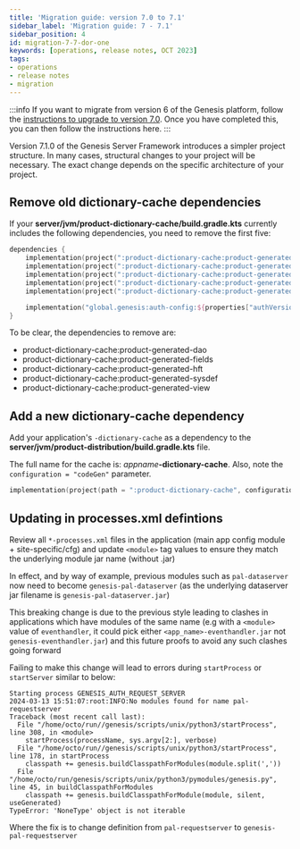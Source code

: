 ```yaml
---
title: 'Migration guide: version 7.0 to 7.1'
sidebar_label: 'Migration guide: 7 - 7.1'
sidebar_position: 4
id: migration-7-7-dor-one
keywords: [operations, release notes, OCT 2023]
tags:
- operations
- release notes
- migration
---
```


:::info
If you want to migrate from version 6 of the Genesis platform, follow the [instructions to upgrade to version 7.0](../../../operations/release-notes/migration-6-7/). Once you have completed this, you can then follow the instructions here.
:::

Version 7.1.0 of the Genesis Server Framework introduces a simpler project structure. In many cases, structural changes to your project will be necessary. The exact change depends on the specific architecture of your project. 

## Remove old dictionary-cache dependencies
If your **server/jvm/product-dictionary-cache/build.gradle.kts** currently includes the following dependencies, you need to remove the first five:

```kotlin
dependencies {
    implementation(project(":product-dictionary-cache:product-generated-dao"))
    implementation(project(":product-dictionary-cache:product-generated-fields"))
    implementation(project(":product-dictionary-cache:product-generated-hft"))
    implementation(project(":product-dictionary-cache:product-generated-sysdef"))
    implementation(project(":product-dictionary-cache:product-generated-view"))

    implementation("global.genesis:auth-config:${properties["authVersion"]}")
}
```

To be clear, the dependencies to remove are:
- product-dictionary-cache:product-generated-dao
- product-dictionary-cache:product-generated-fields
- product-dictionary-cache:product-generated-hft
- product-dictionary-cache:product-generated-sysdef
- product-dictionary-cache:product-generated-view

## Add a new dictionary-cache dependency
Add your application's `-dictionary-cache` as a dependency to the **server/jvm/product-distribution/build.gradle.kts** file. 

The full name for the cache is: _appname_**-dictionary-cache**. Also, note the `configuration = "codeGen"` parameter.

```kotlin
implementation(project(path = ":product-dictionary-cache", configuration = "codeGen"))
```


## Updating <module> in processes.xml defintions
Review all `*-processes.xml` files in the application (main app config module + site-specific/cfg) and update `<module>` tag values to ensure they match the underlying module jar name (without .jar)

In effect, and by way of example, previous modules such as `pal-dataserver` now need to become `genesis-pal-dataserver` (as the underlying dataserver jar filename is `genesis-pal-dataserver.jar`)

This breaking change is due to the previous style leading to clashes in applications which have modules of the same name (e.g with a `<module>` value of `eventhandler`, it could pick either `<app_name>-eventhandler.jar` not `genesis-eventhandler.jar`) and this future proofs to avoid any such clashes going forward

Failing to make this change will lead to errors during `startProcess` or `startServer` similar to below:

```
Starting process GENESIS_AUTH_REQUEST_SERVER
2024-03-13 15:51:07:root:INFO:No modules found for name pal-requestserver
Traceback (most recent call last):
  File "/home/octo/run//genesis/scripts/unix/python3/startProcess", line 308, in <module>
    startProcess(processName, sys.argv[2:], verbose)
  File "/home/octo/run//genesis/scripts/unix/python3/startProcess", line 178, in startProcess
    classpath += genesis.buildClasspathForModules(module.split(','))
  File "/home/octo/run/genesis/scripts/unix/python3/pymodules/genesis.py", line 45, in buildClasspathForModules
    classpath += genesis.buildClasspathForModule(module, silent, useGenerated)
TypeError: 'NoneType' object is not iterable
```

Where the fix is to change <module> definition from `pal-requestserver` to `genesis-pal-requestserver`
